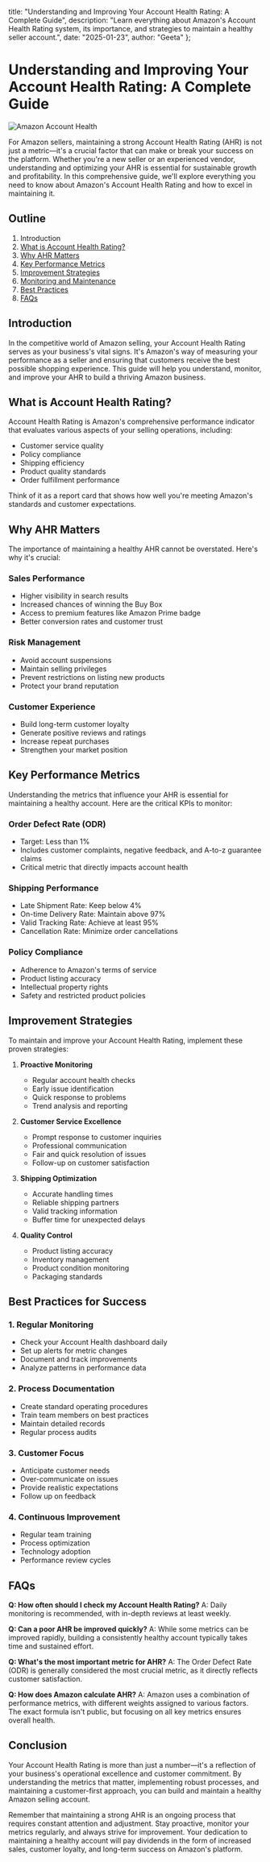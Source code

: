   title: "Understanding and Improving Your Account Health Rating: A Complete Guide",
  description: "Learn everything about Amazon's Account Health Rating system, its importance, and strategies to maintain a healthy seller account.",
  date: "2025-01-23",
  author: "Geeta"
};

# Understanding and Improving Your Account Health Rating: A Complete Guide

![Amazon Account Health](/images/blog/amazon-account-health.jpeg)

For Amazon sellers, maintaining a strong Account Health Rating (AHR) is not just a metric—it's a crucial factor that can make or break your success on the platform. Whether you're a new seller or an experienced vendor, understanding and optimizing your AHR is essential for sustainable growth and profitability. In this comprehensive guide, we'll explore everything you need to know about Amazon's Account Health Rating and how to excel in maintaining it.

## Outline

1. Introduction
2. [What is Account Health Rating?](#what-is-account-health-rating)
3. [Why AHR Matters](#why-ahr-matters)
4. [Key Performance Metrics](#key-performance-metrics)
5. [Improvement Strategies](#improvement-strategies)
6. [Monitoring and Maintenance](#monitoring-and-maintenance)
7. [Best Practices](#best-practices)
8. [FAQs](#faqs)

## Introduction

In the competitive world of Amazon selling, your Account Health Rating serves as your business's vital signs. It's Amazon's way of measuring your performance as a seller and ensuring that customers receive the best possible shopping experience. This guide will help you understand, monitor, and improve your AHR to build a thriving Amazon business.

## What is Account Health Rating?

Account Health Rating is Amazon's comprehensive performance indicator that evaluates various aspects of your selling operations, including:

- Customer service quality
- Policy compliance
- Shipping efficiency
- Product quality standards
- Order fulfillment performance

Think of it as a report card that shows how well you're meeting Amazon's standards and customer expectations.

## Why AHR Matters

The importance of maintaining a healthy AHR cannot be overstated. Here's why it's crucial:

### Sales Performance
- Higher visibility in search results
- Increased chances of winning the Buy Box
- Access to premium features like Amazon Prime badge
- Better conversion rates and customer trust

### Risk Management
- Avoid account suspensions
- Maintain selling privileges
- Prevent restrictions on listing new products
- Protect your brand reputation

### Customer Experience
- Build long-term customer loyalty
- Generate positive reviews and ratings
- Increase repeat purchases
- Strengthen your market position

## Key Performance Metrics

Understanding the metrics that influence your AHR is essential for maintaining a healthy account. Here are the critical KPIs to monitor:

### Order Defect Rate (ODR)
- Target: Less than 1%
- Includes customer complaints, negative feedback, and A-to-z guarantee claims
- Critical metric that directly impacts account health

### Shipping Performance
- Late Shipment Rate: Keep below 4%
- On-time Delivery Rate: Maintain above 97%
- Valid Tracking Rate: Achieve at least 95%
- Cancellation Rate: Minimize order cancellations

### Policy Compliance
- Adherence to Amazon's terms of service
- Product listing accuracy
- Intellectual property rights
- Safety and restricted product policies

## Improvement Strategies

To maintain and improve your Account Health Rating, implement these proven strategies:

1. **Proactive Monitoring**
   - Regular account health checks
   - Early issue identification
   - Quick response to problems
   - Trend analysis and reporting

2. **Customer Service Excellence**
   - Prompt response to customer inquiries
   - Professional communication
   - Fair and quick resolution of issues
   - Follow-up on customer satisfaction

3. **Shipping Optimization**
   - Accurate handling times
   - Reliable shipping partners
   - Valid tracking information
   - Buffer time for unexpected delays

4. **Quality Control**
   - Product listing accuracy
   - Inventory management
   - Product condition monitoring
   - Packaging standards

## Best Practices for Success

### 1. Regular Monitoring
- Check your Account Health dashboard daily
- Set up alerts for metric changes
- Document and track improvements
- Analyze patterns in performance data

### 2. Process Documentation
- Create standard operating procedures
- Train team members on best practices
- Maintain detailed records
- Regular process audits

### 3. Customer Focus
- Anticipate customer needs
- Over-communicate on issues
- Provide realistic expectations
- Follow up on feedback

### 4. Continuous Improvement
- Regular team training
- Process optimization
- Technology adoption
- Performance review cycles

## FAQs

**Q: How often should I check my Account Health Rating?**
A: Daily monitoring is recommended, with in-depth reviews at least weekly.

**Q: Can a poor AHR be improved quickly?**
A: While some metrics can be improved rapidly, building a consistently healthy account typically takes time and sustained effort.

**Q: What's the most important metric for AHR?**
A: The Order Defect Rate (ODR) is generally considered the most crucial metric, as it directly reflects customer satisfaction.

**Q: How does Amazon calculate AHR?**
A: Amazon uses a combination of performance metrics, with different weights assigned to various factors. The exact formula isn't public, but focusing on all key metrics ensures overall health.

## Conclusion

Your Account Health Rating is more than just a number—it's a reflection of your business's operational excellence and customer commitment. By understanding the metrics that matter, implementing robust processes, and maintaining a customer-first approach, you can build and maintain a healthy Amazon selling account.

Remember that maintaining a strong AHR is an ongoing process that requires constant attention and adjustment. Stay proactive, monitor your metrics regularly, and always strive for improvement. Your dedication to maintaining a healthy account will pay dividends in the form of increased sales, customer loyalty, and long-term success on Amazon's platform.
